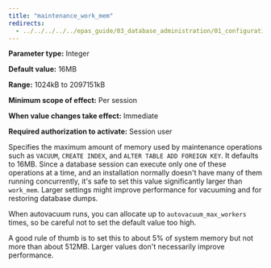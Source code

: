```yaml
---
title: "maintenance_work_mem"
redirects:
  - ../../../../../epas_guide/03_database_administration/01_configuration_parameters/03_configuration_parameters_by_functionality/01_top_performance_related_parameters/03_maintenance_work_mem #generated for docs/epas/reorg-role-use-case-mode
---
```


<div id="maintenance_work_mem" class="registered_link"></div>

**Parameter type:** Integer

**Default value:** 16MB

**Range:** 1024kB to 2097151kB

**Minimum scope of effect:** Per session

**When value changes take effect:** Immediate

**Required authorization to activate:** Session user

Specifies the maximum amount of memory used by maintenance operations such as `VACUUM`, `CREATE INDEX`, and `ALTER TABLE ADD FOREIGN KEY`. It defaults to 16MB. Since a database session can execute only one of these operations at a time, and an installation normally doesn't have many of them running concurrently, it's safe to set this value significantly larger than `work_mem`. Larger settings might improve performance for vacuuming and for restoring database dumps.

When autovacuum runs, you can allocate up to `autovacuum_max_workers` times, so be careful not to set the default value too high.

A good rule of thumb is to set this to about 5% of system memory but not more than about 512MB. Larger values don't necessarily improve performance.
